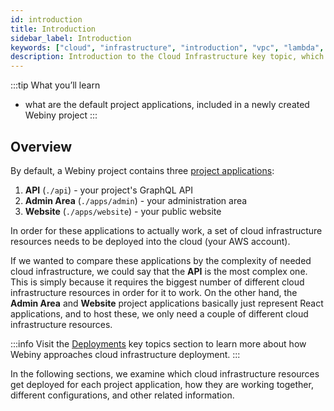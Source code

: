 ```yaml
---
id: introduction
title: Introduction
sidebar_label: Introduction
keywords: ["cloud", "infrastructure", "introduction", "vpc", "lambda", "database", "s3", "storage", "diagram"]
description: Introduction to the Cloud Infrastructure key topic, which explains everything related to the cloud infrastructure Webiny relies on.
---
```



:::tip What you’ll learn
- what are the default project applications, included in a newly created Webiny project
:::

## Overview

By default, a Webiny project contains three [project applications](/docs/key-topics/project-applications):

<!-- vale off -->

1. **API** (`./api`) - your project's GraphQL API
2. **Admin Area** (`./apps/admin`) - your administration area
3. **Website** (`./apps/website`) - your public website
<!-- vale on -->

In order for these applications to actually work, a set of cloud infrastructure resources needs to be deployed into the cloud (your AWS account).

If we wanted to compare these applications by the complexity of needed cloud infrastructure, we could say that the **API** is the most complex one. This is simply because it requires the biggest number of different cloud infrastructure resources in order for it to work. On the other hand, the **Admin Area** and **Website** project applications basically just represent React applications, and to host these, we only need a couple of different cloud infrastructure resources.

:::info
Visit the [Deployments](/docs/key-topics/deployment/introduction) key topics section to learn more about how Webiny approaches cloud infrastructure deployment.
:::

In the following sections, we examine which cloud infrastructure resources get deployed for each project application, how they are working together, different configurations, and other related information.
